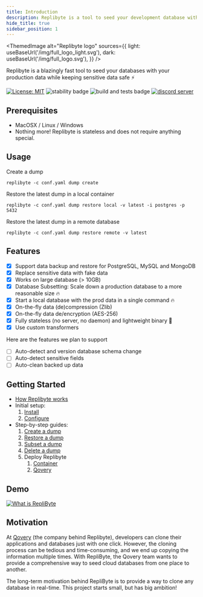 ```yaml
---
title: Introduction
description: Replibyte is a tool to seed your development database with your production data while keeping sensitive data safe
hide_title: true
sidebar_position: 1
---
```



<ThemedImage
  alt="Replibyte logo"
  sources={{
    light: useBaseUrl('/img/full_logo_light.svg'),
    dark: useBaseUrl('/img/full_logo.svg'),
  }}
/>

Replibyte is a blazingly fast tool to seed your databases with your production data while keeping sensitive data safe ⚡️

[![License: MIT](https://img.shields.io/badge/License-MIT-yellow.svg)](https://opensource.org/licenses/MIT)
![stability badge](https://img.shields.io/badge/stability-stable-green.svg?style=flat-square)
![build and tests badge](https://github.com/Qovery/replibyte/actions/workflows/build-and-test.yml/badge.svg?style=flat-square)
[![discord server](https://img.shields.io/discord/688766934917185556?label=discord&style=flat-square)](https://discord.qovery.com)

## Prerequisites

- MacOSX / Linux / Windows
- Nothing more! Replibyte is stateless and does not require anything special.

## Usage

Create a dump

```shell
replibyte -c conf.yaml dump create
```

Restore the latest dump in a local container

```shell
replibyte -c conf.yaml dump restore local -v latest -i postgres -p 5432
```

Restore the latest dump in a remote database

```shell
replibyte -c conf.yaml dump restore remote -v latest
```

## Features

- [x] Support data backup and restore for PostgreSQL, MySQL and MongoDB
- [x] Replace sensitive data with fake data
- [x] Works on large database (> 10GB)
- [x] Database Subsetting: Scale down a production database to a more reasonable size 🔥
- [x] Start a local database with the prod data in a single command 🔥
- [x] On-the-fly data (de)compression (Zlib)
- [x] On-the-fly data de/encryption (AES-256)
- [x] Fully stateless (no server, no daemon) and lightweight binary 🍃
- [x] Use custom transformers

Here are the features we plan to support

- [ ] Auto-detect and version database schema change
- [ ] Auto-detect sensitive fields
- [ ] Auto-clean backed up data

## Getting Started

* [How Replibyte works](/docs/how-replibyte-works)
* Initial setup:
  1. [Install](/docs/getting-started/installation)
  2. [Configure](/docs/getting-started/configuration)
* Step-by-step guides:
  1. [Create a dump](/docs/guides/create-a-dump)
  2. [Restore a dump](/docs/guides/restore-a-dump)
  3. [Subset a dump](/docs/guides/subset-a-dump)
  4. [Delete a dump](/docs/guides/delete-a-dump)
  5. Deploy Replibyte
      1. [Container](https://www.replibyte.com/docs/guides/deploy-replibyte/container)
      2. [Qovery](https://www.replibyte.com/docs/guides/deploy-replibyte/qovery)

## Demo

[![What is RepliByte](../../assets/video_.png)](https://www.youtube.com/watch?v=IKeLnZvECQw)

## Motivation

At [Qovery](https://www.qovery.com) (the company behind Replibyte), developers can clone their applications and databases just with one
click. However, the cloning process can be tedious and time-consuming, and we end up copying the information multiple times. With RepliByte,
the Qovery team wants to provide a comprehensive way to seed cloud databases from one place to another.

The long-term motivation behind RepliByte is to provide a way to clone any database in real-time. This project starts small, but has big
ambition!
